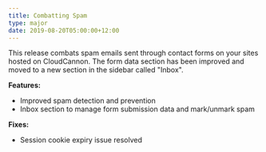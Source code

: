 ```yaml
---
title: Combatting Spam
type: major
date: 2019-08-20T05:00:00+12:00
---
```


This release combats spam emails sent through contact forms on your sites hosted on CloudCannon. The form data section has been improved and moved to a new section in the sidebar called "Inbox".

**Features:**

* Improved spam detection and prevention
* Inbox section to manage form submission data and mark/unmark spam

**Fixes:**

* Session cookie expiry issue resolved
